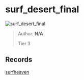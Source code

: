 
# surf_desert_final

![surf_desert_final](https://raw.githubusercontent.com/Sayt123/SurfMapPics/Maps-and-bonuses/csgo/surf_desert_final.jpg)

> Author: **N/A**
>
> Tier 3

## Records

[surfheaven](https://surfheaven.eu/map/surf_desert_final)
